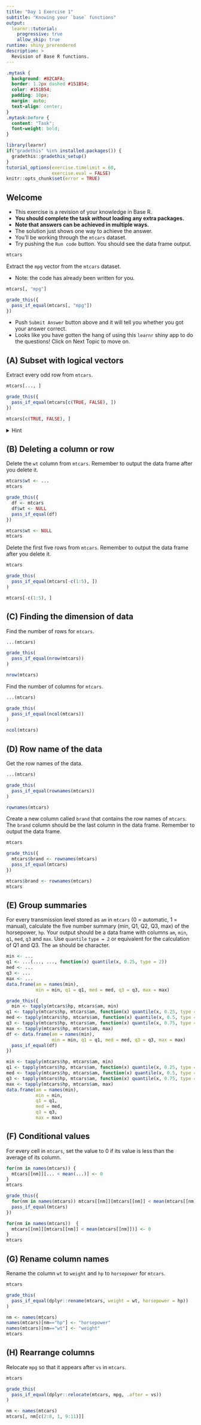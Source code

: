 ```yaml
---
title: "Day 1 Exercise 1"
subtitle: "Knowing your `base` functions"
output: 
  learnr::tutorial:
    progressive: true
    allow_skip: true
runtime: shiny_prerendered
description: >
  Revision of Base R functions.
---
```


```css
.mytask {
  background: #82CAFA;
  border: 1.2px dashed #151B54;
  color: #151B54;
  padding: 10px;
  margin: auto;
  text-align: center;
}
.mytask:before {
  content: "Task";
  font-weight: bold;
}
```


```r
library(learnr)
if("gradethis" %in% installed.packages()) {
  gradethis::gradethis_setup()
} 
tutorial_options(exercise.timelimit = 60,
                 exercise.eval = FALSE)
knitr::opts_chunk$set(error = TRUE)
```

## Welcome

* This exercise is a revision of your knowledge in Base R. 
* **You should complete the task _without_ loading any extra packages.**
* **Note that answers can be achieved in multiple ways.**
* The solution just shows one way to achieve the answer.
* You'll be working through the `mtcars` dataset.
* Try pushing the `Run code` button. You should see the data frame output.

```r
mtcars
```

<div class="mytask">
Extract the `mpg` vector from the `mtcars` dataset.
</div>

* Note: the code has already been written for you. 

```r
mtcars[, "mpg"]
```

```r
grade_this({
  pass_if_equal(mtcars[, "mpg"])
})
```

* Push `Submit Answer` button above and it will tell you whether you got your answer correct.
* Looks like you have gotten the hang of using this `learnr` shiny app to do the questions! Click on Next Topic to move on.

## (A) Subset with logical vectors

<div class="mytask">
Extract every odd row from `mtcars`.
</div>

```r
mtcars[..., ]
```

```r
grade_this({
  pass_if_equal(mtcars[c(TRUE, FALSE), ])
})
```

```r
mtcars[c(TRUE, FALSE), ]
```


<details><summary>Hint</summary>
You can pass a logical vector to a `data.frame` object to subset rows or columns. What happens if the vector is shorter than the number of rows (or columns)?
</details>

## (B) Deleting a column or row

<div class="mytask">
Delete the `wt` column from `mtcars`. Remember to output the data frame after you delete it. 
</div>

```r
mtcars$wt <- ...
mtcars
```

```r
grade_this({
  df <- mtcars
  df$wt <- NULL
  pass_if_equal(df)
})
```

```r
mtcars$wt <- NULL
mtcars
```

<div class="mytask">
Delete the first five rows from `mtcars`. Remember to output the data frame after you delete it. 
</div>

```r
mtcars
```

```r
grade_this(
  pass_if_equal(mtcars[-c(1:5), ])
)
```

```r
mtcars[-c(1:5), ]
```

## (C) Finding the dimension of data

<div class="mytask">
Find the number of rows for `mtcars`.
</div>

```r
...(mtcars)
```

```r
grade_this(
  pass_if_equal(nrow(mtcars))
)
```

```r
nrow(mtcars)
```

<div class="mytask">
Find the number of columns for `mtcars`.
</div>

```r
...(mtcars)
```

```r
grade_this(
  pass_if_equal(ncol(mtcars))
)
```

```r
ncol(mtcars)
```

## (D) Row name of the data

<div class="mytask">
Get the row names of the data.
</div>

```r
...(mtcars)
```

```r
grade_this(
  pass_if_equal(rownames(mtcars))
)
```

```r
rownames(mtcars)
```

<div class="mytask">
Create a new column called `brand` that contains the row names of `mtcars`. The `brand` column should be the last column in the data frame. Remember to output the data frame.
</div>

```r
mtcars
```

```r
grade_this({
  mtcars$brand <- rownames(mtcars)
  pass_if_equal(mtcars)
})
```

```r
mtcars$brand <- rownames(mtcars)
mtcars
```

## (E) Group summaries

<div class="mytask">
For every transmission level stored as `am` in `mtcars` (0 = automatic, 1 = manual), calculate the five number summary (min, Q1, Q2, Q3, max) of the horsepower, `hp`. Your output should be a data frame with columns `am`, `min`, `q1`, `med`, `q3` and `max`. Use `quantile` `type = 2` or equivalent for the calculation of Q1 and Q3. The `am` should be character. 
</div>

```r
min <- ...
q1 <- ...(..., ..., function(x) quantile(x, 0.25, type = 2))
med <- ...
q3 <- ...
max <- ...
data.frame(am = names(min),
           min = min, q1 = q1, med = med, q3 = q3, max = max)
```

```r

grade_this({  
  min <- tapply(mtcars$hp, mtcars$am, min)
q1 <- tapply(mtcars$hp, mtcars$am, function(x) quantile(x, 0.25, type = 2))
med <- tapply(mtcars$hp, mtcars$am, function(x) quantile(x, 0.5, type = 2))
q3 <- tapply(mtcars$hp, mtcars$am, function(x) quantile(x, 0.75, type = 2))
max <- tapply(mtcars$hp, mtcars$am, max)
df <- data.frame(am = names(min),
                 min = min, q1 = q1, med = med, q3 = q3, max = max)
  pass_if_equal(df)
})
```

```r
min <- tapply(mtcars$hp, mtcars$am, min)
q1 <- tapply(mtcars$hp, mtcars$am, function(x) quantile(x, 0.25, type = 2))
med <- tapply(mtcars$hp, mtcars$am, function(x) quantile(x, 0.5, type = 2))
q3 <- tapply(mtcars$hp, mtcars$am, function(x) quantile(x, 0.75, type = 2))
max <- tapply(mtcars$hp, mtcars$am, max)
data.frame(am = names(min),
           min = min, 
           q1 = q1, 
           med = med, 
           q3 = q3, 
           max = max)
```

## (F) Conditional values 

<div class="mytask">
For every cell in `mtcars`, set the value to 0 if its value is less than the average of its column.
</div>

```r
for(nm in names(mtcars)) {
  mtcars[[nm]][... < mean(...)] <- 0
}
mtcars
```

```r
grade_this({
  for(nm in names(mtcars)) mtcars[[nm]][mtcars[[nm]] < mean(mtcars[[nm]])] <- 0
  pass_if_equal(mtcars)
})
```

```r
for(nm in names(mtcars))  {
  mtcars[[nm]][mtcars[[nm]] < mean(mtcars[[nm]])] <- 0
}
mtcars
```

## (G) Rename column names

<div class="mytask">
Rename the column `wt` to `weight` and `hp` to `horsepower` for `mtcars`.
</div>

```r
mtcars
```

```r
grade_this(
  pass_if_equal(dplyr::rename(mtcars, weight = wt, horsepower = hp))
)
```

```r
nm <- names(mtcars)
names(mtcars)[nm=="hp"] <- "horsepower"
names(mtcars)[nm=="wt"] <- "weight"
mtcars
```

## (H) Rearrange columns

<div class="mytask">
Relocate `mpg` so that it appears after `vs` in `mtcars`.
</div>

```r
mtcars
```

```r
grade_this(
  pass_if_equal(dplyr::relocate(mtcars, mpg, .after = vs))
)
```

```r
nm <- names(mtcars)
mtcars[, nm[c(2:8, 1, 9:11)]]
```


